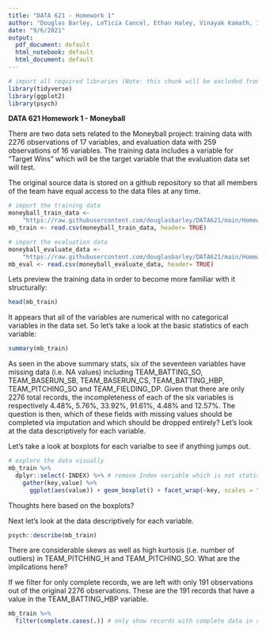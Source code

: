 ```yaml
---
title: "DATA 621 - Homework 1"
author: "Douglas Barley, LeTicia Cancel, Ethan Haley, Vinayak Kamath, Isabel Magnus, John Mazon"
date: "9/6/2021"
output:
  pdf_document: default
  html_notebook: default
  html_document: default
---
```


```r
# import all required libraries (Note: this chunk will be excluded from the final knit PDF.)
library(tidyverse)
library(ggplot2)
library(psych)
```

**DATA 621 Homework 1 - Moneyball**

There are two data sets related to the Moneyball project: training data with 2276 observations of 17 variables, and evaluation data with 259 observations of 16 variables. The training data includes a variable for "Target Wins" which will be the target variable that the evaluation data set will test.

The original source data is stored on a github repository so that all members of the team have equal access to the data files at any time.

```r
# import the training data
moneyball_train_data <- 
    "https://raw.githubusercontent.com/douglasbarley/DATA621/main/Homework1/moneyball-training-data.csv"
mb_train <- read.csv(moneyball_train_data, header= TRUE)

# import the evaluation data
moneyball_evaluate_data <- 
    "https://raw.githubusercontent.com/douglasbarley/DATA621/main/Homework1/moneyball-evaluation-data.csv"
mb_eval <- read.csv(moneyball_evaluate_data, header= TRUE)

```

Lets preview the training data in order to become more familiar with it structurally:

```r

head(mb_train)

```

It appears that all of the variables are numerical with no categorical variables in the data set. So let's take a look at the basic statistics of each variable:

```r

summary(mb_train)

```

As seen in the above summary stats, six of the seventeen variables have missing data (i.e. NA values) including TEAM_BATTING_SO, TEAM_BASERUN_SB, TEAM_BASERUN_CS, TEAM_BATTING_HBP, TEAM_PITCHING_SO and TEAM_FIELDING_DP. Given that there are only 2276 total records, the incompleteness of each of the six variables is respectively 4.48%, 5.76%, 33.92%, 91.61%, 4.48% and 12.57%. The question is then, which of these fields with missing values should be completed via imputation and which should be dropped entirely? Let's look at the data descriptively for each variable.

Let's take a look at boxplots for each varialbe to see if anything jumps out.

``` r
# explore the data visually
mb_train %>% 
  dplyr::select(-INDEX) %>% # remove Index variable which is not statistically significant
    gather(key,value) %>%
      ggplot(aes(value)) + geom_boxplot() + facet_wrap(~key, scales = "free")
```

Thoughts here based on the boxplots?

Next let's look at the data descriptively for each variable.

```r

psych::describe(mb_train)

```

There are considerable skews as well as high kurtosis (i.e. number of outliers) in TEAM_PITCHING_H and TEAM_PITCHING_SO. What are the implications here?

If we filter for only complete records, we are left with only 191 observations out of the original 2276 observations. These are the 191 records that have a value in the TEAM_BATTING_HBP variable.

``` r

mb_train %>%
  filter(complete.cases(.)) # only show records with complete data in all variables
```
